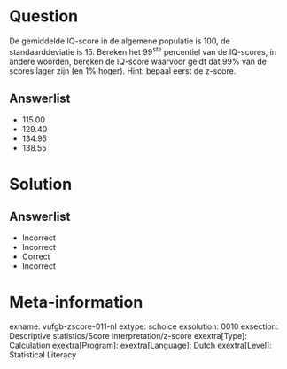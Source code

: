 Question
========

De gemiddelde IQ-score in de algemene populatie is 100, de standaarddeviatie is 15. Bereken het $99^{ste}$ percentiel van de IQ-scores, in andere woorden, bereken de IQ-score waarvoor geldt dat 99% van de scores lager zijn (en 1% hoger). Hint: bepaal eerst de z-score.
  
Answerlist
----------
* 115.00
* 129.40
* 134.95
* 138.55

Solution
========

Answerlist
----------
* Incorrect
* Incorrect
* Correct
* Incorrect

Meta-information
================
exname: vufgb-zscore-011-nl
extype: schoice
exsolution: 0010
exsection: Descriptive statistics/Score interpretation/z-score
exextra[Type]: Calculation
exextra[Program]: 
exextra[Language]: Dutch
exextra[Level]: Statistical Literacy